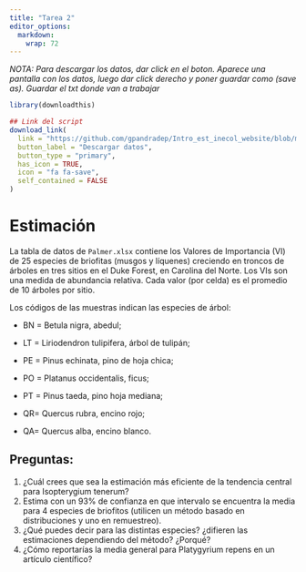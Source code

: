 ```yaml
---
title: "Tarea 2"
editor_options: 
  markdown: 
    wrap: 72
---
```

*NOTA: Para descargar los datos, dar click en el boton. Aparece una pantalla con los datos, luego dar click derecho y poner guardar como (save as). Guardar el txt donde van a trabajar*

```r
library(downloadthis)

## Link del script
download_link(
  link = "https://github.com/gpandradep/Intro_est_inecol_website/blob/main/data/Palmer.xls",
  button_label = "Descargar datos",
  button_type = "primary",
  has_icon = TRUE,
  icon = "fa fa-save",
  self_contained = FALSE
)

```

# Estimación

La tabla de datos de `Palmer.xlsx` contiene los Valores de Importancia
(VI) de 25 especies de briofitas (musgos y líquenes) creciendo en
troncos de árboles en tres sitios en el Duke Forest, en Carolina del
Norte. Los VIs son una medida de abundancia relativa. Cada valor (por
celda) es el promedio de 10 árboles por sitio.

Los códigos de las muestras indican las especies de árbol:

-   BN = Betula nigra, abedul;

-   LT = Liriodendron tulipifera, árbol de tulipán;

-   PE = Pinus echinata, pino de hoja chica;

-   PO = Platanus occidentalis, ficus;

-   PT = Pinus taeda, pino hoja mediana;

-   QR= Quercus rubra, encino rojo;

-   QA= Quercus alba, encino blanco.

## Preguntas:

1)  ¿Cuál crees que sea la estimación más eficiente de la tendencia
    central para Isopterygium tenerum?
2)  Estima con un 93% de confianza en que intervalo se encuentra la
    media para 4 especies de briofitos (utilicen un método basado en
    distribuciones y uno en remuestreo).
3)  ¿Qué puedes decir para las distintas especies? ¿difieren las
    estimaciones dependiendo del método? ¿Porqué?
4)  ¿Cómo reportarías la media general para Platygyrium repens en un
    artículo científico?
